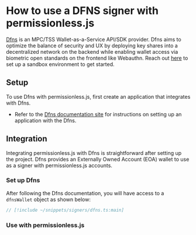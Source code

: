
# How to use a DFNS signer with permissionless.js

[Dfns](https://www.dfns.co/) is an MPC/TSS Wallet-as-a-Service API/SDK provider. Dfns aims to optimize the balance of security and UX by deploying key shares into a decentralized network on the backend while enabling wallet access via biometric open standards on the frontend like Webauthn. Reach out [here](https://www.dfns.co/learn-more) to set up a sandbox environment to get started.

## Setup

To use Dfns with permissionless.js, first create an application that integrates with Dfns.

- Refer to the [Dfns documentation site](https://docs.dfns.co/d/) for instructions on setting up an application with the Dfns.

## Integration
Integrating permissionless.js with Dfns is straightforward after setting up the project. Dfns provides an Externally Owned Account (EOA) wallet to use as a signer with permissionless.js accounts.

### Set up Dfns
After following the Dfns documentation, you will have access to a `dfnsWallet` object as shown below:

```typescript
// [!include ~/snippets/signers/dfns.ts:main]
```

### Use with permissionless.js

<SmartAccounts />